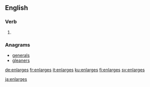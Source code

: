 ==English==

===Verb===
{{head|en|verb form}}

# {{en-third-person singular of|enlarge}}

===Anagrams===
* [[generals#English|generals]]
* [[gleaners#English|gleaners]]

[[de:enlarges]]
[[fr:enlarges]]
[[it:enlarges]]
[[ku:enlarges]]
[[fi:enlarges]]
[[sv:enlarges]]

[[ja:enlarges]]